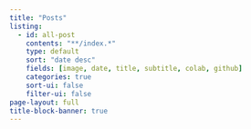 ```yaml
---
title: "Posts"
listing:
  - id: all-post
    contents: "**/index.*"
    type: default
    sort: "date desc"
    fields: [image, date, title, subtitle, colab, github]
    categories: true
    sort-ui: false
    filter-ui: false
page-layout: full
title-block-banner: true
---
```



::: {#posts}
:::